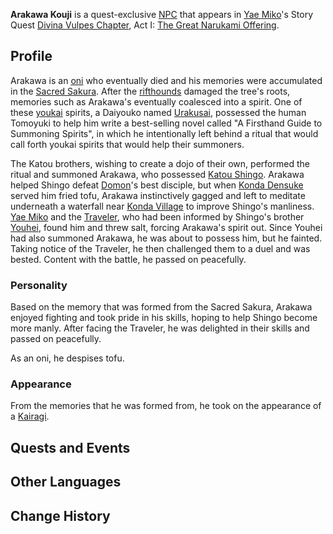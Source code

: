 {{Character Infobox
|type             = Quest NPC
|image            = NPC Arakawa Kouji.png
|region           = Inazuma
|affiliation      = Oni
|title            = Ancient Samurai's Spirit
|voiceEN          = 
|voiceCN          = 
|voiceJP          = 
}}
'''Arakawa Kouji''' is a quest-exclusive [[NPC]] that appears in [[Yae Miko]]'s Story Quest [[Divina Vulpes Chapter]], Act I: [[The Great Narukami Offering]].

==Profile==
Arakawa is an [[oni]] who eventually died and his memories were accumulated in the [[Sacred Sakura]]. After the [[rifthounds]] damaged the tree's roots, memories such as Arakawa's eventually coalesced into a spirit. One of these [[youkai]] spirits, a Daiyouko named [[Urakusai]], possessed the human Tomoyuki to help him write a best-selling novel called "A Firsthand Guide to Summoning Spirits", in which he intentionally left behind a ritual that would call forth youkai spirits that would help their summoners.

The Katou brothers, wishing to create a dojo of their own, performed the ritual and summoned Arakawa, who possessed [[Katou Shingo]]. Arakawa helped Shingo defeat [[Domon]]'s best disciple, but when [[Konda Densuke]] served him fried tofu, Arakawa instinctively gagged and left to meditate underneath a waterfall near [[Konda Village]] to improve Shingo's manliness. [[Yae Miko]] and the [[Traveler]], who had been informed by Shingo's brother [[Katou Youhei|Youhei]], found him and threw salt, forcing Arakawa's spirit out. Since Youhei had also summoned Arakawa, he was about to possess him, but he fainted. Taking notice of the Traveler, he then challenged them to a duel and was bested. Content with the battle, he passed on peacefully.

===Personality===
Based on the memory that was formed from the Sacred Sakura, Arakawa enjoyed fighting and took pride in his skills, hoping to help Shingo become more manly. After facing the Traveler, he was delighted in their skills and passed on peacefully.

As an oni, he despises tofu.

===Appearance===
From the memories that he was formed from, he took on the appearance of a [[Kairagi]].

<!--
==Trivia==
==Other Languages==
-->
==Quests and Events==
{{Quest Appearances}}

==Other Languages==
{{Other Languages
|default_hidden = 1
|en      = Arakawa Kouji
|zhs     = 荒川幸次
|zhs_rm  = Huāngchuān Xìngcì
|zht     = 荒川幸次
|zht_rm  = Huāngchuān Xìngcì
|ja      = 荒川幸次
|ja_rm   = Arakawa Kouji
|ko      = 아라카와 코우지
|ko_rm   = Arakawa Ko'uji
|es      = Arakawa Kouji
|fr      = Arakawa Kouji
|ru      = Аракава Кодзи
|th      = Arakawa Kouji
|vi      = Arakawa Kouji
|de      = Arakawa Kouji
|id      = Arakawa Kouji
|pt      = Arakawa Kouji
}}

==Change History==
{{Change History|2.5}}
<!--
==References==
{{Reflist}}
-->